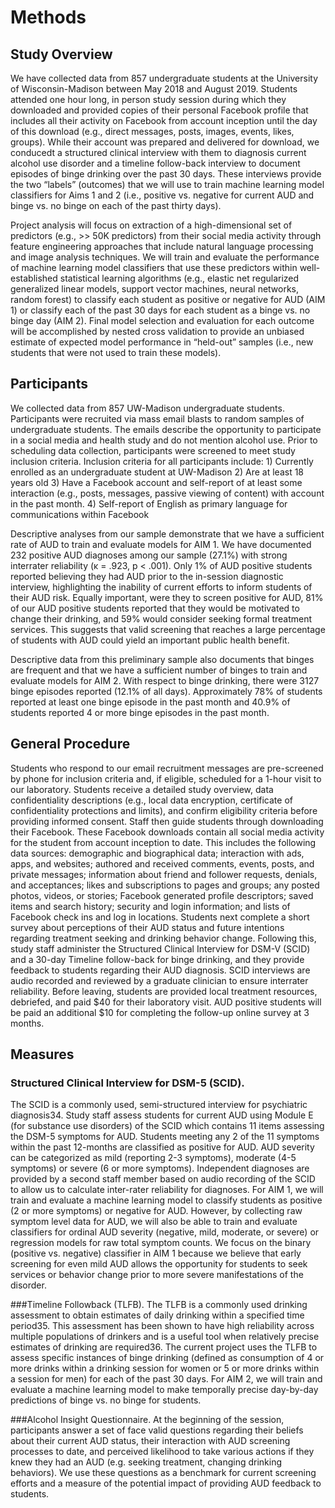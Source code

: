 # Methods
## Study Overview
We have collected data from 857 undergraduate students at the University of Wisconsin-Madison between May 2018 and August 2019. Students attended one hour long, in person study session during which they downloaded and provided copies of their personal Facebook profile that includes all their activity on Facebook from account inception until the day of this download (e.g., direct messages, posts, images, events, likes, groups). While their account was prepared and delivered for download, we conducedt a structured clinical interview with them to diagnosis current alcohol use disorder and a timeline follow-back interview to document episodes of binge drinking over the past 30 days. These interviews provide the two “labels” (outcomes) that we will use to train machine learning model classifiers for Aims 1 and 2 (i.e., positive vs. negative for current AUD and binge vs. no binge on each of the past thirty days). 

Project analysis will focus on extraction of a high-dimensional set of predictors (e.g., >> 50K predictors) from their social media activity through feature engineering approaches that include natural language processing and image analysis techniques. We will train and evaluate the performance of machine learning model classifiers that use these predictors within well-established statistical learning algorithms (e.g., elastic net regularized generalized linear models, support vector machines, neural networks, random forest) to classify each student as positive or negative for AUD (AIM 1) or classify each of the past 30 days for each student as a binge vs. no binge day (AIM 2). Final model selection and evaluation for each outcome will be accomplished by nested cross validation to provide an unbiased estimate of expected model performance in “held-out” samples (i.e., new students that were not used to train these models). 

## Participants
We collected data from 857 UW-Madison undergraduate students. Participants were recruited via mass email blasts to random samples of undergraduate students. The emails describe the opportunity to participate in a social media and health study and do not mention alcohol use. Prior to scheduling data collection, participants were screened to meet study inclusion criteria. Inclusion criteria for all participants include:
1)	Currently enrolled as an undergraduate student at UW-Madison
2)	Are at least 18 years old
3)	Have a Facebook account and self-report of at least some interaction (e.g., posts, messages, passive viewing of content) with account in the past month.
4)	Self-report of English as primary language for communications within Facebook

Descriptive analyses from our sample demonstrate that we have a sufficient rate of AUD to train and evaluate models for AIM 1. We have documented 232 positive AUD diagnoses among our sample (27.1%) with strong interrater reliability (κ = .923, p < .001). Only 1% of AUD positive students reported believing they had AUD prior to the in-session diagnostic interview, highlighting the inability of current efforts to inform students of their AUD risk. Equally important, were they to screen positive for AUD, 81% of our AUD positive students reported that they would be motivated to change their drinking, and 59% would consider seeking formal treatment services. This suggests that valid screening that reaches a large percentage of students with AUD could yield an important public health benefit. 

Descriptive data from this preliminary sample also documents that binges are frequent and that we have a sufficient number of binges to train and evaluate models for AIM 2. With respect to binge drinking, there were 3127 binge episodes reported (12.1% of all days). Approximately 78% of students reported at least one binge episode in the past month and 40.9% of students reported 4 or more binge episodes in the past month. 	

## General Procedure
Students who respond to our email recruitment messages are pre-screened by phone for inclusion criteria and, if eligible, scheduled for a 1-hour visit to our laboratory. Students receive a detailed study overview, data confidentiality descriptions (e.g., local data encryption, certificate of confidentiality protections and limits), and confirm eligibility criteria before providing informed consent. Staff then guide students through downloading their Facebook. These Facebook downloads contain all social media activity for the student from account inception to date. This includes the following data sources: demographic and biographical data; interaction with ads, apps, and websites; authored and received comments, events, posts, and private messages; information about friend and follower requests, denials, and acceptances; likes and subscriptions to pages and groups; any posted photos, videos, or stories; Facebook generated profile descriptors; saved items and search history; security and login information; and lists of Facebook check ins and log in locations. Students next complete a short survey about perceptions of their AUD status and future intentions regarding treatment seeking and drinking behavior change. Following this, study staff administer the Structured Clinical Interview for DSM-V (SCID) and a 30-day Timeline follow-back for binge drinking, and they provide feedback to students regarding their AUD diagnosis. SCID interviews are audio recorded and reviewed by a graduate clinician to ensure interrater reliability. Before leaving, students are provided local treatment resources, debriefed, and paid $40 for their laboratory visit. AUD positive students will be paid an additional $10 for completing the follow-up online survey at 3 months.


## Measures
### Structured Clinical Interview for DSM-5 (SCID).
The SCID is a commonly used, semi-structured interview for psychiatric diagnosis34. Study staff assess students for current AUD using Module E (for substance use disorders) of the SCID which contains 11 items assessing the DSM-5 symptoms for AUD. Students meeting any 2 of the 11 symptoms within the past 12-months are classified as positive for AUD. AUD severity can be categorized as mild (reporting 2-3 symptoms), moderate (4-5 symptoms) or severe (6 or more symptoms). Independent diagnoses are provided by a second staff member based on audio recording of the SCID to allow us to calculate inter-rater reliability for diagnoses. For AIM 1, we will train and evaluate a machine learning model to classify students as positive (2 or more symptoms) or negative for AUD. However, by collecting raw symptom level data for AUD, we will also be able to train and evaluate classifiers for ordinal AUD severity (negative, mild, moderate, or severe) or regression models for raw total symptom counts. We focus on the binary (positive vs. negative) classifier in AIM 1 because we believe that early screening for even mild AUD allows the opportunity for students to seek services or behavior change prior to more severe manifestations of the disorder.

###Timeline Followback (TLFB). 
The TLFB is a commonly used drinking assessment to obtain estimates of daily drinking within a specified time period35. This assessment has been shown to have high reliability across multiple populations of drinkers and is a useful tool when relatively precise estimates of drinking are required36. The current project uses the TLFB to assess specific instances of binge drinking (defined as consumption of 4 or more drinks within a drinking session for women or 5 or more drinks within a session for men) for each of the past 30 days. For AIM 2, we will train and evaluate a machine learning model to make temporally precise day-by-day predictions of binge vs. no binge for students. 

###Alcohol Insight Questionnaire. 
At the beginning of the session, participants answer a set of face valid questions regarding their beliefs about their current AUD status, their interaction with AUD screening processes to date, and perceived likelihood to take various actions if they knew they had an AUD (e.g. seeking treatment, changing drinking behaviors). We use these questions as a benchmark for current screening efforts and a measure of the potential impact of providing AUD feedback to students.

